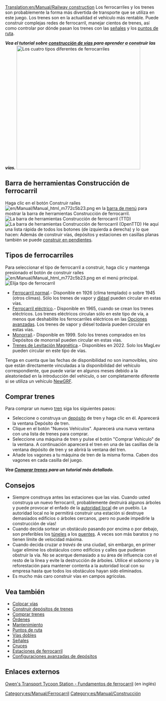 [[Translation:en/Manual/Railway construction]]
{{es/Manual/Tabla de contenido}}
Los ferrocarriles y los trenes son probablemente la forma más divertida de transporte que se utiliza en este juego. Los trenes son en la actualidad el vehículo más rentable. Puede construir complejas redes de ferrocarril, manejar cientos de trenes, así como controlar por dónde pasan los trenes con las [[es/Manual/Señales|señales]] y los [[es/Manual/Puntos de ruta|puntos de ruta]].

'''''Vea el tutorial sobre [[es/Manual/Construir vías|construcción de vías]] para aprender a construir las vías.'''''
[[File:es/Manual/4 Types of railway.png|thumb|none|400px|Los cuatro tipos diferentes de ferrocarriles]]

==Barra de herramientas Construcción de ferrocarril==
Haga clic en el botón Construir raíles [[File:en/Manual/Manual html m772c5b23.png]] en la [[es/Manual/Interfaz del juego#la-barra-de-menu|barra de menú]] para mostrar la barra de herramientas Construcción de ferrocarril.
[[File:es/Manual/Railroad ConstructionTTD.png|none|frame|La barra de herramientas Construcción de ferrocarril (TTD)]]
[[File:es/Manual/Railroad ConstructionOGFX.png|none|frame|La barra de herramientas Construcción de ferrocarril (OpenTTD)]]
He aquí una lista rápida de todos los botones (de izquierda a derecha) y lo que hacen:
{{es/Manual/Vista barra de herramientas Ferrocarril}}
Además de construir vías, depósitos y estaciones en casillas planas también se puede [[es/Archive/Manual/Settings/Construir en pendientes|construir en pendientes]].

==Tipos de ferrocarriles==
Para seleccionar el tipo de ferrocarril a construir, haga clic y mantenga presionado el botón de construir raíles [[File:en/Manual/Manual html m772c5b23.png]] en el menú principal.
[[File:es/Manual/Openttd-rail1.png|none|frame|Elija tipo de ferrocarril]]
* [[es/Manual/Base Set/Ferrocarril|Ferrocarril normal]].- Disponible en 1926 (clima templado) o sobre 1945 (otros climas). Sólo los trenes de vapor y [https://www.wikipedia.org/wiki/es:Motor_diésel diésel] pueden circular en estas vías.
* [[es/Manual/Base Set/Ferrocarril eléctrico|Ferrocarril eléctrico]].- Disponible en 1965, cuando se crean los trenes eléctricos. Los trenes eléctricos circulan sólo en este tipo de vía, a menos que deshabilite los ferrocarriles eléctricos en las [[es/Archive/Manual/Settings/Opciones avanzadas|Opciones avanzadas]]. Los trenes de vapor y diésel todavía pueden circular en estas vías.
* [[es/Manual/Base Set/Monorraíl|Monorraíl]].- Disponible en 1999. Solo los trenes comprados en los Depósitos de monorraíl pueden circular en estas vías.
* [[es/Manual/Base Set/MagLev|Trenes de Levitación Magnética]].- Disponibles en 2022. Solo los MagLev pueden circular en este tipo de vías.

Tenga en cuenta que las fechas de disponibilidad no son inamovibles, sino que están directamente vinculadas a la disponibilidad del vehículo correspondiente, que puede variar en algunos meses debido a la aleatoriedad en la introducción del vehículo, o ser completamente diferente si se utiliza un vehículo [[es/Manual/NewGRF|NewGRF]].

==Comprar trenes==
Para comprar un nuevo [[es/Manual/Trenes|tren]] siga los siguientes pasos:
*Seleccione o construya un [[es/Manual/Depósitos|depósito]] de tren y haga clic en él. Aparecerá la ventana Depósito de tren.
*Clique en el botón "Nuevos Vehículos". Aparecerá una nueva ventana con una lista de trenes para comprar.
*Seleccione una máquina de tren y pulse el botón "Comprar Vehículo" de la ventana. A continuación aparecerá el tren en una de las casillas de la ventana depósito de tren y se abrirá la ventana del tren.
*Añade los vagones a tu máquina de tren de la misma forma. Caben dos vagones en cada casilla del juego.

'''''Vea [[es/Manual/Comprar trenes|Comprar trenes]] para un tutorial más detallado.'''''

==Consejos==
* Siempre construya antes las estaciones que las vías. Cuando usted construya un nuevo ferrocarril, probablemente destruirá algunos árboles y puede provocar el enfado de la [[es/Manual/Autoridad local|autoridad local]] de un pueblo. La autoridad local no le permitirá construir una estación si destruye demasiados edificios o árboles cercanos, ¡pero no puede impedirle la construcción de vías!
* Cuando decida sortear un obstáculo pasando por encima o por debajo, son preferibles los [[es/Manual/Túneles|túneles]] a los [[es/Manual/Puentes|puentes]]. A veces son más baratos y no tienen límite de velocidad máxima.
* Cuando decida cruzar ''a través'' de una ciudad, sin embargo, en primer lugar elimine los obstáculos como edificios y calles que pudieran obstruir la vía. No se acerque demasiado a su área de influencia con el resto de la línea y evite la destrucción de árboles. Utilice el soborno y la reforestación para mantener contenta a la autoridad local con su empresa hasta que todos los obstáculos hayan sido eliminados.
* Es mucho más caro construir vías en campos agrícolas.

==Vea también==
*[[es/Colocar vías|Colocar vías]]
*[[es/Manual/Construir depósitos de trenes|Construir depósitos de trenes]]
*[[es/Manual/Comprar trenes|Comprar trenes]]
*[[es/Manual/Órdenes|Órdenes]]
*[[es/Manual/Mantenimiento|Mantenimiento]]
*[[es/Manual/Puntos de ruta|Puntos de ruta]]
*[[es/Community/Vías dobles|Vías dobles]]
*[[es/Manual/Señales|Señales]]
*[[es/Community/Junctionary/Main Page|Cruces]]
*[[es/Manual/Estaciones de tren|Estaciones de ferrocarril]]
*[[es/Manual/Construir depósitos de trenes|Configuraciones avanzadas de depósitos]]

==Enlaces externos==
[http://www.transporttycoon.net/rail Owen's Transport Tycoon Station - Fundamentos de ferrocarril] (en inglés)

[[Category:es/Manual/Ferrocarril]]
[[Category:es/Manual/Construcción]]